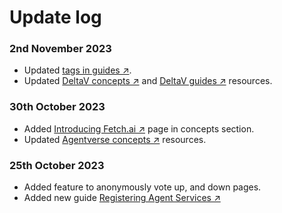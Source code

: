 # Update log

### 2nd November 2023

 - Updated [tags in guides ↗️](/guides).
 - Updated [DeltaV concepts ↗️](/concepts#deltav) and [DeltaV guides ↗️](/guides#deltav) resources.

### 30th October 2023

 - Added [Introducing Fetch.ai ↗️](/concepts/introducing-fetchai) page in concepts section.
 - Updated [Agentverse concepts ↗️](/concepts#agentverse) resources.

### 25th October 2023

 - Added feature to anonymously vote up, and down pages.
 - Added new guide [Registering Agent Services ↗️](guides/agentverse/registering-agent-services)
